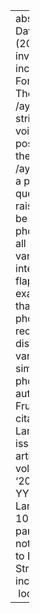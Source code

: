 ---
abstract: Berkson, Davis, and Strickler (2017) provide an invaluable report on incipient
  /ay/-raising in Fort Wayne, Indiana. Their data suggest that /ay/-raising conditioned
  strictly by phonetic voice-lessness is a possible early stage in the development
  of /ay/-raising. This raises a particularly vexing question of why /ay/-raising
  has gone on to be conditioned by phonological voicing in all North American varieties
  for which its interaction with /t, d/ flapping has been examined. It suggests that
  the process of phonologization reorganizes the distribution of phonetic variants,
  rather than simply discretizing phonetic precursors.
author:
- name:
    family: Fruehwald
    given: Josef
citation:
  container-title: Language
  issue: '3'
  issued: '2017-01'
  type: article-journal
  url: ''
  volume: '93'
date: '2017'
date-format: YYYY
description: Language
doi: 10.1353/lan.2017.0051
params:
  key: 258NF56V
  notes: ''
title: "Response to Berkson, Davis, & Strickler, \u2018What does incipient /ay/-raising\
  \ look like?\u2019"

---